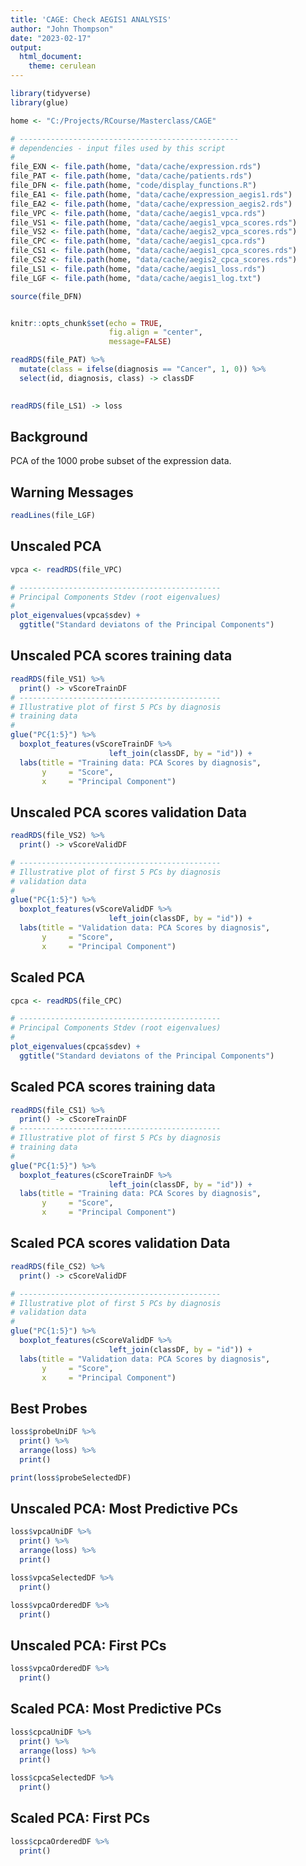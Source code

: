 ```yaml
---
title: 'CAGE: Check AEGIS1 ANALYSIS'
author: "John Thompson"
date: "2023-02-17"
output: 
  html_document:
    theme: cerulean
---
```


```r
library(tidyverse)
library(glue)

home <- "C:/Projects/RCourse/Masterclass/CAGE"

# -------------------------------------------------
# dependencies - input files used by this script
#
file_EXN <- file.path(home, "data/cache/expression.rds")
file_PAT <- file.path(home, "data/cache/patients.rds")
file_DFN <- file.path(home, "code/display_functions.R")
file_EA1 <- file.path(home, "data/cache/expression_aegis1.rds")
file_EA2 <- file.path(home, "data/cache/expression_aegis2.rds")
file_VPC <- file.path(home, "data/cache/aegis1_vpca.rds")
file_VS1 <- file.path(home, "data/cache/aegis1_vpca_scores.rds")
file_VS2 <- file.path(home, "data/cache/aegis2_vpca_scores.rds")
file_CPC <- file.path(home, "data/cache/aegis1_cpca.rds")
file_CS1 <- file.path(home, "data/cache/aegis1_cpca_scores.rds")
file_CS2 <- file.path(home, "data/cache/aegis2_cpca_scores.rds")
file_LS1 <- file.path(home, "data/cache/aegis1_loss.rds")
file_LGF <- file.path(home, "data/cache/aegis1_log.txt")

source(file_DFN)


knitr::opts_chunk$set(echo = TRUE, 
                      fig.align = "center",
                      message=FALSE)

readRDS(file_PAT) %>%
  mutate(class = ifelse(diagnosis == "Cancer", 1, 0)) %>% 
  select(id, diagnosis, class) -> classDF
  

readRDS(file_LS1) -> loss
```

## Background

PCA of the 1000 probe subset of the expression data.

## Warning Messages

```r
readLines(file_LGF)
```

## Unscaled PCA

```r
vpca <- readRDS(file_VPC)

# ---------------------------------------------
# Principal Components Stdev (root eigenvalues)
#
plot_eigenvalues(vpca$sdev) +
  ggtitle("Standard deviatons of the Principal Components")
```

## Unscaled PCA scores training data

```r
readRDS(file_VS1) %>%
  print() -> vScoreTrainDF
# ---------------------------------------------
# Illustrative plot of first 5 PCs by diagnosis
# training data
#
glue("PC{1:5}") %>%
  boxplot_features(vScoreTrainDF %>%
                      left_join(classDF, by = "id")) +
  labs(title = "Training data: PCA Scores by diagnosis",
       y     = "Score",
       x     = "Principal Component")
```

## Unscaled PCA scores validation Data

```r
readRDS(file_VS2) %>%
  print() -> vScoreValidDF

# ---------------------------------------------
# Illustrative plot of first 5 PCs by diagnosis
# validation data
#
glue("PC{1:5}") %>%
  boxplot_features(vScoreValidDF %>%
                      left_join(classDF, by = "id")) +
  labs(title = "Validation data: PCA Scores by diagnosis",
       y     = "Score",
       x     = "Principal Component")
```

## Scaled PCA

```r
cpca <- readRDS(file_CPC)

# ---------------------------------------------
# Principal Components Stdev (root eigenvalues)
#
plot_eigenvalues(cpca$sdev) +
  ggtitle("Standard deviatons of the Principal Components")
```

## Scaled PCA scores training data

```r
readRDS(file_CS1) %>%
  print() -> cScoreTrainDF
# ---------------------------------------------
# Illustrative plot of first 5 PCs by diagnosis
# training data
#
glue("PC{1:5}") %>%
  boxplot_features(cScoreTrainDF %>%
                      left_join(classDF, by = "id")) +
  labs(title = "Training data: PCA Scores by diagnosis",
       y     = "Score",
       x     = "Principal Component")
```

## Scaled PCA scores validation Data

```r
readRDS(file_CS2) %>%
  print() -> cScoreValidDF

# ---------------------------------------------
# Illustrative plot of first 5 PCs by diagnosis
# validation data
#
glue("PC{1:5}") %>%
  boxplot_features(cScoreValidDF %>%
                      left_join(classDF, by = "id")) +
  labs(title = "Validation data: PCA Scores by diagnosis",
       y     = "Score",
       x     = "Principal Component")
```

## Best Probes

```r
loss$probeUniDF %>%
  print() %>%
  arrange(loss) %>%
  print()
```

```r
print(loss$probeSelectedDF)
```


## Unscaled PCA: Most Predictive PCs

```r
loss$vpcaUniDF %>%
  print() %>%
  arrange(loss) %>%
  print()

loss$vpcaSelectedDF %>%
  print()
```

```r
loss$vpcaOrderedDF %>%
  print()
```

## Unscaled PCA: First PCs

```r
loss$vpcaOrderedDF %>%
  print()
```

## Scaled PCA: Most Predictive PCs

```r
loss$cpcaUniDF %>%
  print() %>%
  arrange(loss) %>%
  print()

loss$cpcaSelectedDF %>%
  print()
```

## Scaled PCA: First PCs

```r
loss$cpcaOrderedDF %>%
  print()
```
